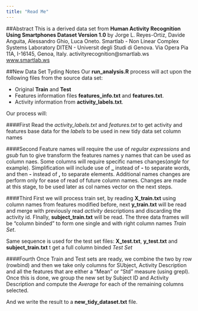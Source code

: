 ```yaml
---
title: "Read Me"
---
```


##Abstract
This is a derived data set from **Human Activity Recognition Using Smartphones Dataset Version 1.0** by
Jorge L. Reyes-Ortiz, Davide Anguita, Alessandro Ghio, Luca Oneto.
Smartlab - Non Linear Complex Systems Laboratory
DITEN - Universit degli Studi di Genova.
Via Opera Pia 11A, I-16145, Genoa, Italy.
activityrecognition@smartlab.ws 
[www.smartlab.ws](www.smartlab.ws)

##New Data Set Tyding Notes
Our **run_analysis.R** process will act upon the following files from the source data set:

* Original **Train** and **Test**
* Features information files  **features\_info.txt** and **features.txt**.
* Activity information from  **activity\_labels.txt**.

Our process will:

####First
Read the *activity_labels.txt* and *features.txt* to get activity and features base data for the *labels* to be used in new tidy data set column names

####Second
Feature names will require the use of *regular expressions* and *gsub* fun to give transform the features names y names that can be used as column naes. Some columns will require specific names changes(*angle* for example). Simplification will include use of **\_** instead of **\-** to separate words, and then **\-** instead of **\,** to separate elements. Additional names changes are perform only for ease of read of future column names. Changes are made at this stage, to be used later as col names vector on the next steps.

####Third
First we will process train set, by reading **X_train.txt** using column names from features modified before, next **y_train.txt** will be read and merge with previously read *activity* descriptions and discarding the activity id. FInally, **subject_train.txt** will be read.
The three data frames will be "column binded" to form one single and with right column names *Train Set*.

Same sequence is used for the test set files: **X_test.txt**, **y_test.txt** and **subject_train.txt** t get a full column binded *Test Set* 

####Fourth
Once Train and Test sets are ready, we combine the two by row (rowbind) and then we take only columns for SUbject, Activity Description and all the features that are either a "Mean" or "Std" measure (using grepl).
Once this is done, we group the new set by Subject ID and Activity Description and compute the *Average* for each of the remaining columns selected.

And we write the result to a  **new_tidy_dataset.txt** file.
